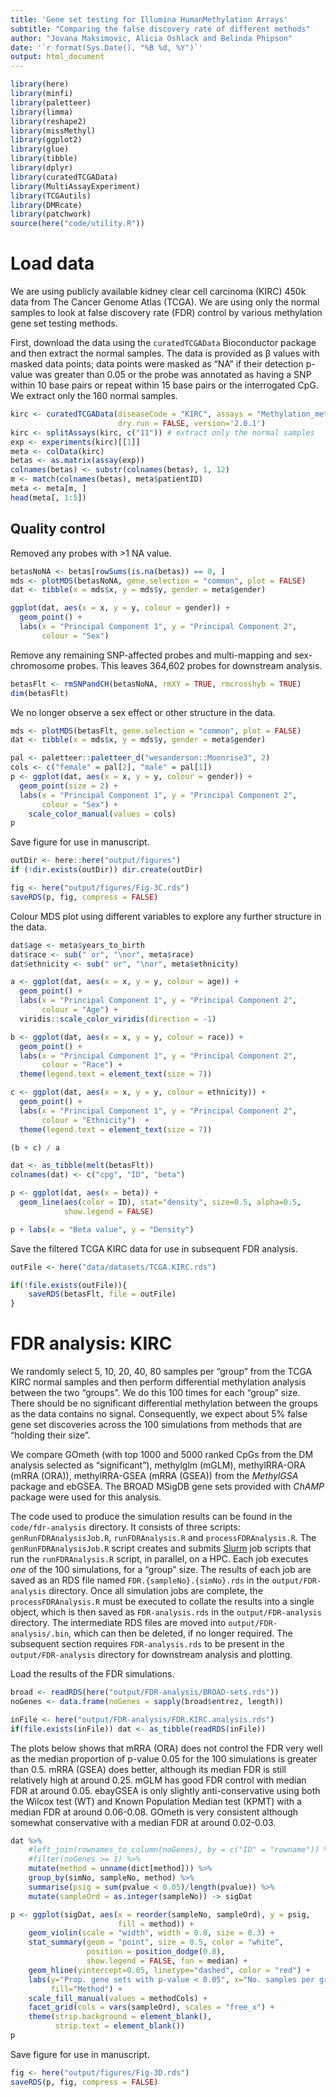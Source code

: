 ```yaml
---
title: 'Gene set testing for Illumina HumanMethylation Arrays'
subtitle: "Comparing the false discovery rate of different methods"
author: "Jovana Maksimovic, Alicia Oshlack and Belinda Phipson"
date: '`r format(Sys.Date(), "%B %d, %Y")`'
output: html_document
---
```


```r
library(here)
library(minfi)
library(paletteer)
library(limma)
library(reshape2)
library(missMethyl)
library(ggplot2)
library(glue)
library(tibble)
library(dplyr)
library(curatedTCGAData)
library(MultiAssayExperiment)
library(TCGAutils)
library(DMRcate)
library(patchwork)
source(here("code/utility.R"))
```

# Load data

We are using publicly available kidney clear cell carcinoma (KIRC) 450k data from The Cancer Genome Atlas (TCGA). We are using only the normal samples to look at false discovery rate (FDR) control by various methylation gene set testing methods.

First, download the data using the `curatedTCGAData` Bioconductor package and then extract the normal samples. The data is provided as β values with masked data points; data points were masked as “NA” if their detection p-value was greater than 0.05 or the probe was annotated as having a SNP within 10 base pairs or repeat within 15 base pairs or the interrogated CpG. We extract only the 160 normal samples.  

```r
kirc <- curatedTCGAData(diseaseCode = "KIRC", assays = "Methylation_methyl450", 
                        dry.run = FALSE, version='2.0.1')
kirc <- splitAssays(kirc, c("11")) # extract only the normal samples
exp <- experiments(kirc)[[1]]
meta <- colData(kirc)
betas <- as.matrix(assay(exp))
colnames(betas) <- substr(colnames(betas), 1, 12)
m <- match(colnames(betas), meta$patientID)
meta <- meta[m, ]
head(meta[, 1:5])
```

## Quality control

Removed any probes with >1 NA value.

```r
betasNoNA <- betas[rowSums(is.na(betas)) == 0, ]
mds <- plotMDS(betasNoNA, gene.selection = "common", plot = FALSE)
dat <- tibble(x = mds$x, y = mds$y, gender = meta$gender)

ggplot(dat, aes(x = x, y = y, colour = gender)) +
  geom_point() +
  labs(x = "Principal Component 1", y = "Principal Component 2", 
       colour = "Sex")
```

Remove any remaining SNP-affected probes and multi-mapping and sex-chromosome probes. This leaves 364,602 probes for downstream analysis.

```r
betasFlt <- rmSNPandCH(betasNoNA, rmXY = TRUE, rmcrosshyb = TRUE)
dim(betasFlt)
```

We no longer observe a sex effect or other structure in the data.

```r
mds <- plotMDS(betasFlt, gene.selection = "common", plot = FALSE)
dat <- tibble(x = mds$x, y = mds$y, gender = meta$gender)

pal <- paletteer::paletteer_d("wesanderson::Moonrise3", 2)
cols <- c("female" = pal[2], "male" = pal[1])
p <- ggplot(dat, aes(x = x, y = y, colour = gender)) +
  geom_point(size = 2) +
  labs(x = "Principal Component 1", y = "Principal Component 2", 
       colour = "Sex") +
    scale_color_manual(values = cols)
p
```

Save figure for use in manuscript.

```r
outDir <- here::here("output/figures")
if (!dir.exists(outDir)) dir.create(outDir)

fig <- here("output/figures/Fig-3C.rds")
saveRDS(p, fig, compress = FALSE)
```

Colour MDS plot using different variables to explore any further structure in the data.

```r
dat$age <- meta$years_to_birth
dat$race <- sub(" or", "\nor", meta$race)
dat$ethnicity <- sub(" or", "\nor", meta$ethnicity)

a <- ggplot(dat, aes(x = x, y = y, colour = age)) +
  geom_point() +
  labs(x = "Principal Component 1", y = "Principal Component 2", 
       colour = "Age") +
  viridis::scale_color_viridis(direction = -1)

b <- ggplot(dat, aes(x = x, y = y, colour = race)) +
  geom_point() +
  labs(x = "Principal Component 1", y = "Principal Component 2", 
       colour = "Race") +
  theme(legend.text = element_text(size = 7))

c <- ggplot(dat, aes(x = x, y = y, colour = ethnicity)) +
  geom_point() +
  labs(x = "Principal Component 1", y = "Principal Component 2", 
       colour = "Ethnicity")  +
  theme(legend.text = element_text(size = 7))

(b + c) / a
```

```r
dat <- as_tibble(melt(betasFlt))
colnames(dat) <- c("cpg", "ID", "beta")

p <- ggplot(dat, aes(x = beta)) + 
  geom_line(aes(color = ID), stat="density", size=0.5, alpha=0.5,
            show.legend = FALSE)

p + labs(x = "Beta value", y = "Density")
```

Save the filtered TCGA KIRC data for use in subsequent FDR analysis.

```r
outFile <- here("data/datasets/TCGA.KIRC.rds")

if(!file.exists(outFile)){
    saveRDS(betasFlt, file = outFile)
}
```

# FDR analysis: KIRC

We randomly select 5, 10, 20, 40, 80 samples per "group" from the TCGA KIRC normal samples and then perform differential methylation analysis between the two "groups". We do this 100 times for each "group" size. There should be no significant differential methylation between the groups as the data contains no signal. Consequently, we expect about 5% false gene set discoveries across the 100 simulations from methods that are "holding their size". 

We compare GOmeth (with top 1000 and 5000 ranked CpGs from the DM analysis selected as "significant"), methylglm (mGLM), methylRRA-ORA (mRRA (ORA)), methylRRA-GSEA (mRRA (GSEA)) from the *MethylGSA* package and ebGSEA. The BROAD MSigDB gene sets provided with *ChAMP* package were used for this analysis.

The code used to produce the simulation results can be found in the `code/fdr-analysis` directory. It consists of three scripts: `genRunFDRAnalysisJob.R`, `runFDRAnalysis.R` and `processFDRAnalysis.R`. The `genRunFDRAnalysisJob.R` script creates and submits [Slurm](https://slurm.schedmd.com/overview.html) job scripts that run the `runFDRAnalysis.R` script, in parallel, on a HPC. Each job executes *one* of the 100 simulations, for a "group" size. The results of each job are saved as an RDS file named `FDR.{sampleNo}.{simNo}.rds` in the `output/FDR-analysis` directory. Once all simulation jobs are complete, the `processFDRAnalysis.R` must be executed to collate the results into a single object, which is then saved as `FDR-analysis.rds` in the `output/FDR-analysis` directory. The intermediate RDS files are moved into `output/FDR-analysis/.bin`, which can then be deleted, if no longer required. The subsequent section requires `FDR-analysis.rds` to be present in the `output/FDR-analysis` directory for downstream analysis and plotting.

Load the results of the FDR simulations.

```r
broad <- readRDS(here("output/FDR-analysis/BROAD-sets.rds"))
noGenes <- data.frame(noGenes = sapply(broad$entrez, length))

inFile <- here("output/FDR-analysis/FDR.KIRC.analysis.rds")
if(file.exists(inFile)) dat <- as_tibble(readRDS(inFile))
```

The plots below shows that mRRA (ORA) does not control the FDR very well as the median proportion of p-value 0.05 for the 100 simulations is greater than 0.5. mRRA (GSEA) does better, although its median FDR is still relatively high at around 0.25. mGLM has good FDR control with median FDR at around 0.05. ebayGSEA is only slightly anti-conservative using both the Wilcox test (WT) and Known Population Median test (KPMT) with a median FDR at around 0.06-0.08. GOmeth is very consistent although somewhat conservative with a median FDR at around 0.02-0.03. 

```r
dat %>% 
    #left_join(rownames_to_column(noGenes), by = c("ID" = "rowname")) %>%
    #filter(noGenes >= 1) %>%
    mutate(method = unname(dict[method])) %>%
    group_by(simNo, sampleNo, method) %>% 
    summarise(psig = sum(pvalue < 0.05)/length(pvalue)) %>%
    mutate(sampleOrd = as.integer(sampleNo)) -> sigDat

p <- ggplot(sigDat, aes(x = reorder(sampleNo, sampleOrd), y = psig, 
                        fill = method)) +
    geom_violin(scale = "width", width = 0.8, size = 0.3) + 
    stat_summary(geom = "point", size = 0.5, color = "white",
                 position = position_dodge(0.8),
                 show.legend = FALSE, fun = median) +
    geom_hline(yintercept=0.05, linetype="dashed", color = "red") +
    labs(y="Prop. gene sets with p-value < 0.05", x="No. samples per group",
         fill="Method") +
    scale_fill_manual(values = methodCols) +
    facet_grid(cols = vars(sampleOrd), scales = "free_x") + 
    theme(strip.background = element_blank(), 
          strip.text = element_blank())
p
```

Save figure for use in manuscript.

```r
fig <- here("output/figures/Fig-3D.rds")
saveRDS(p, fig, compress = FALSE)
```

<!-- Calculate the median number of significant gene sets per method, across simulations and sample numbers. -->

<!-- ```{r, message=FALSE, warning=FALSE} -->
<!-- dat %>% mutate(method = unname(dict[method])) %>% -->
<!--     group_by(simNo, sampleNo, method) %>%  -->
<!--     summarise(num = sum(pvalue < 0.05)) %>% -->
<!--     group_by(sampleNo, method) %>% -->
<!--     summarise(med = median(num)) %>% -->
<!--     group_by(method) %>% -->
<!--     summarise(med = median(med)) -> medNoSets -->

<!-- medNoSets -->
<!-- ``` -->


